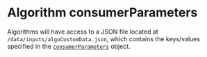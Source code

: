 # Algorithm consumerParameters

Algorithms will have access to a JSON file located at `/data/inputs/algoCustomData.json`, which contains the keys/values specified in the [`consumerParameters`](/docs/ddo_credential/consumer_parameters) object.